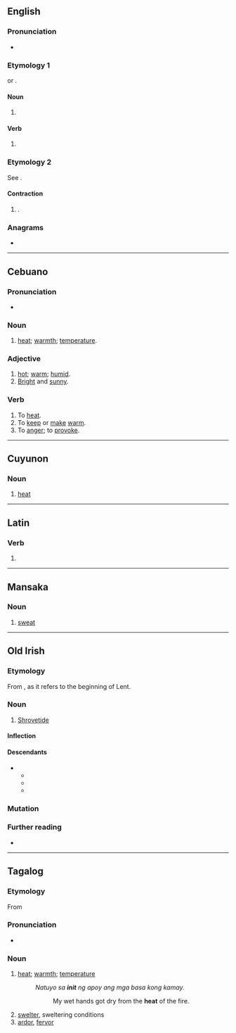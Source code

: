 {{also|innit}}
==English==

===Pronunciation===
* {{audio|en|en-uk-init.ogg|Audio (UK)}}

===Etymology 1===
{{clipping|en|initialize}} or {{m|en|initialization}}.

====Noun====
{{en-noun}}

# {{lb|en|computing}} {{clipping of|en|initialization}}
#: {{ux|en|After the sixth successive system '''init''' he had to concede that the database was corrupt.}}

====Verb====
{{en-verb}}

# {{lb|en|computing}} {{clipping of|en|initialize}}
#: {{ux|en|It actually only requires a few bytes to be zeroised to '''init''' the drive.}}

===Etymology 2===
See {{m|en|innit}}.

====Contraction====
{{en-contraction}}

# {{altform|en|innit}}.

===Anagrams===
* {{anagrams|en|a=iint|Inti|inti}}

----

==Cebuano==

===Pronunciation===
* {{hyphenation|ceb|i|nit}}

===Noun===
{{head|ceb|noun}}

# [[heat]]; [[warmth]]; [[temperature]].

===Adjective===
{{head|ceb|adjective}}

# [[hot]]; [[warm]]; [[humid]].
# [[bright|Bright]] and [[sunny]].

===Verb===
{{head|ceb|verb}}

# To [[heat]].
# To [[keep]] or [[make]] [[warm]].
# To [[anger]]; to [[provoke]].

----

==Cuyunon==

===Noun===
{{head|cyo|noun}}

# [[heat]]

----

==Latin==

===Verb===
{{la-verb-form|init}}

# {{inflection of|la|ineō||3|s|pres|actv|indc}}

----

==Mansaka==

===Noun===
{{head|msk|noun}}

# [[sweat]]

----

==Old Irish==

===Etymology===
From {{bor|sga|la|initium|t=beginning}}, as it refers to the beginning of Lent.

===Noun===
{{sga-noun|f|inite}}

# [[Shrovetide]]

====Inflection====
{{sga-decl-ih|init|acc_sg=init|n=s}}

====Descendants====
* {{desc|mga|init}}
** {{desc|ga|Inid}}
** {{desc|gd|Inid}}
** {{desc|gv|Ynnyd}}

===Mutation===
{{sga-mutation|i|nit}}

===Further reading===
* {{R:DIL|28751}}

----

==Tagalog==

===Etymology===
From {{der|tl|map-pro|*qaŋet}}

===Pronunciation===
* {{IPA|tl|/ˈʔi.nit/}}

===Noun===
{{head|tl|noun}}

# [[heat]]; [[warmth]]; [[temperature]]
#: ''Natuyo sa '''init''' ng apoy ang mga basa kong kamay.''
#:: My wet hands got dry from the '''heat''' of the fire.
# [[swelter]], sweltering conditions
# [[ardor]], [[fervor]]

{{topics|tl|Energy}}